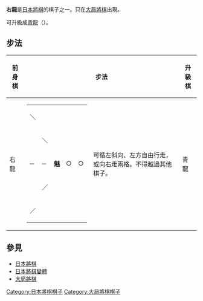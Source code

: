 {{japanese|japanese=右龍|kana=うりゅう|romaji=Uryū}}

'''右龍'''是[[日本將棋|日本將棋]]的棋子之一。只在[[大局將棋|大局將棋]]出現。

可升級成[[青龍_(日本將棋)|青龍]]（{{lang|ja|せいりゅう}}）。

==步法==


{| border="1" cellspacing="0" cellpadding="3"
|----- bgcolor="#dddddd"
! 前身棋
! colspan="2" | 步法
! 升級棋
! colspan="2" | 步法
|-----
| 右龍 ||
{| border="1" cellspacing="0" cellpadding="3"
|-----
| ＼ ||   ||   || 　 || 　
|-----
|   || ＼ ||   ||   ||  
|-----
| ─ || ─ || '''魅''' || ○ || ○
|-----
|   || ／ ||   ||   ||  
|-----
| ／ ||   ||   ||   ||  
|}
| 可循左斜向、左方自由行走，或向右走兩格。不得越過其他棋子。 || 青龍 ||
{| border="1" cellspacing="0" cellpadding="3"
|-----
| 　 || 　 || │ || 　 || ／
|-----
| 　 || 　 || │ || ／ || 　
|-----
| ○ || ○ || '''青''' || ○ || ○
|-----
| 　 || 　 || │ || 　 || 　
|-----
| 　 || 　 || │ || 　 || 　
|}
| 可循橫向走兩格，或循縱向、右前斜自由行走。不得越過其他棋子。
|}

==參見==
*[[日本將棋|日本將棋]]
*[[日本將棋變體|日本將棋變體]]
*[[大局將棋|大局將棋]]


[[Category:日本將棋棋子|Category:日本將棋棋子]]
[[Category:大局將棋棋子|Category:大局將棋棋子]]